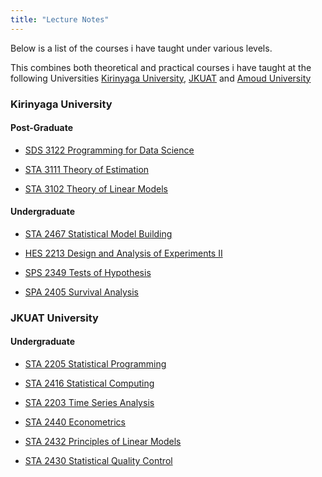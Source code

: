 ```yaml
---
title: "Lecture Notes"
---
```


Below is a list of the courses i have taught under various levels.

This combines both theoretical and practical courses i have taught at the following Universities [Kirinyaga University](https://www.kyu.ac.ke/), [JKUAT](https://www.jkuat.ac.ke/) and [Amoud University](https://amouduniversity.org/)


:::: {.grid .course-details .course-details-smaller}

::: {.g-col-6}
### Kirinyaga University

#### Post-Graduate

- [SDS 3122 Programming for Data Science](teaching/sds3122.qmd)

- [STA 3111 Theory of Estimation]()

- [STA 3102 Theory of Linear Models]()


#### Undergraduate

- [STA 2467 Statistical Model Building]()

- [HES 2213 Design and Analysis of Experiments II]()

- [SPS 2349 Tests of Hypothesis]()

- [SPA 2405 Survival Analysis]()

:::

::: {.g-col-6}
### JKUAT University

#### Undergraduate

- [STA 2205 Statistical Programming]()

- [STA 2416 Statistical Computing]()

- [STA 2203 Time Series Analysis]()

- [STA 2440 Econometrics]()

- [STA 2432 Principles of Linear Models]()

- [STA 2430 Statistical Quality Control]()
:::


::::
